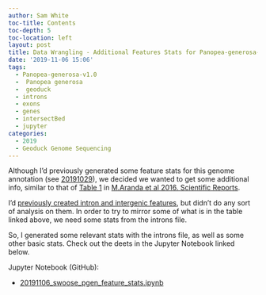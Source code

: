 ```yaml
---
author: Sam White
toc-title: Contents
toc-depth: 5
toc-location: left
layout: post
title: Data Wrangling - Additional Features Stats for Panopea-generosa-v1.0
date: '2019-11-06 15:06'
tags:
  - Panopea-generosa-v1.0
  -  Panopea generosa
  -  geoduck
  - introns
  - exons
  - genes
  - intersectBed
  - jupyter
categories:
  - 2019
  - Geoduck Genome Sequencing
---
```

Although I'd previously generated some feature stats for this genome annotation (see [20191029](https://robertslab.github.io/sams-notebook/posts/2019/2019-10-29-Genome-Feature-Counts---Panopea-generosa-vv0.74.a4/)), we decided we wanted to get some additional info, similar to that of [Table 1](https://www.nature.com/articles/srep39734/tables/1) in [M.Aranda et al 2016. Scientific Reports](https://www.nature.com/articles/srep39734).

I'd [previously created intron and intergenic features](https://robertslab.github.io/sams-notebook/posts/2019/2019-10-30-Data-Wrangling---Create-Panopea-generosa-vv0.74.a4-Intron-and-Intergenic-BED-Files/), but didn't do any sort of analysis on them. In order to try to mirror some of what is in the table linked above, we need some stats from the introns file.

So, I generated some relevant stats with the introns file, as well as some other basic stats. Check out the deets in the Jupyter Notebook linked below.


Jupyter Notebook (GitHub):

- [20191106_swoose_pgen_feature_stats.ipynb](https://github.com/RobertsLab/code/blob/master/notebooks/sam/20191106_swoose_pgen_feature_stats.ipynb)
